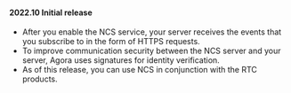 
#### 2022.10 Initial release

* After you enable the NCS service, your server receives the events that you subscribe to in the form of HTTPS requests.
* To improve communication security between the NCS server and your server, Agora uses signatures for identity verification.
* As of this release, you can use NCS in conjunction with the RTC products.